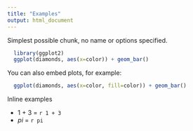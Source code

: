 ```yaml
---
title: "Examples"
output: html_document
---
```


Simplest possible chunk, no name or options specified.

```r
  library(ggplot2)
  ggplot(diamonds, aes(x=color)) + geom_bar()
```

You can also embed plots, for example:

```r
  ggplot(diamonds, aes(x=color, fill=color)) + geom_bar()
```

Inline examples

* 1 + 3 = `r 1 + 3`
* $pi$ = `r pi`